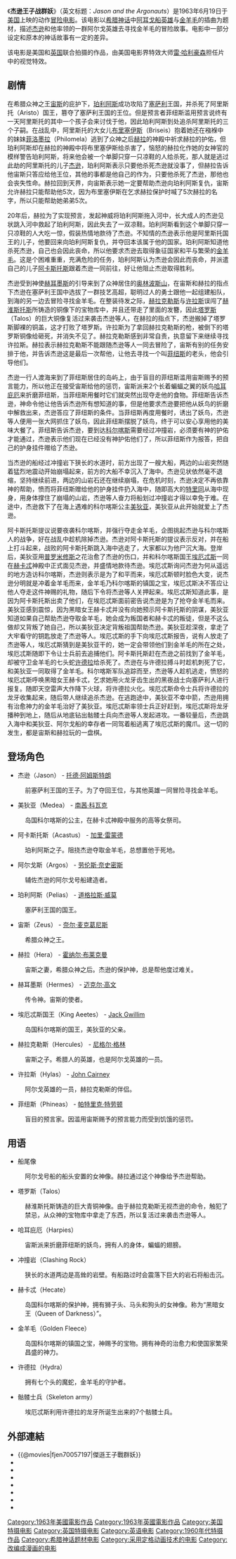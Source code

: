 {{noteTA
|1=zh-hans:杰逊王子战群妖;zh-hk:神將福星;zh-tw:傑森王子戰群妖
}}
{{Infobox Film
| name               = 杰逊王子战群妖
| cn_name            = 
| tw_name            = 
| original_name      = Jason and the Argonauts
| image              = Jason and the Argonauts film poster.jpg
| caption            = 
| director           = Don Chaffey
| producer           = Charles H. Schneer<br />[[雷·哈利豪森|雷·哈利豪森]]
| writer             = [[简·瑞德|简·瑞德]]<br />[[比佛利·克罗斯|比佛利·克罗斯]]
| starring           = [[托德·阿姆斯特朗|托德·阿姆斯特朗]]<br />[[南茜·科瓦克|南茜·科瓦克]]<br/ >[[加里·雷蒙德|加里·雷蒙德]]<br/ >[[劳伦斯·奈史密斯|劳伦斯·奈史密斯]] 
| music              = Bernard Hermann
| cinematography     = Wilkie Cooper
| editing            = 
| distributor        = [[哥伦比亚电影公司|哥伦比亚电影公司]]
| released           = {{USA}} 1963年6月19日<br/>{{GBR}} 1963年8月15日
| runtime            = 104分钟
| rating             = 
| country            = {{USA}}<br/>{{GBR}}
| awards             = 
| language           = [[英语|英语]]
| budget             = $1,000,000
| gross              = $2,100,000
| imdb_id            = 0057197
| website            = 
}}
{{portal|电影}}

《'''杰逊王子战群妖'''》（英文标题：''Jason and the Argonauts''）是1963年6月19日于[[美国|美国]]上映的动作[[冒险电影|冒险电影]]。该电影以[[希腊神话|希腊神话]]中[[阿耳戈船英雄|阿耳戈船英雄]]与[[金羊毛|金羊毛]]的插曲为题材，描述[[伊阿宋|杰逊]]和他率领的一群阿尔戈英雄去寻找金羊毛的冒险故事。电影中一部分设定和原本的神话故事有一定的差异。

该电影是美国和[[英国|英国]]联合拍摄的作品，由美国电影界特效大师[[雷·哈利豪森|雷·哈利豪森]]担任片中的视觉特效。

== 剧情 ==
在希腊众神之王[[宙斯|宙斯]]的庇护下，[[珀利阿斯|珀利阿斯]]成功攻陷了[[色萨利|塞萨利]]王国，并杀死了阿里斯托（Aristo）国王，篡夺了塞萨利王国的王位。但是预言者菲纽斯滥用预言说终有一天阿里斯托的其中一个孩子会来讨伐于他，因此珀利阿斯到处追杀阿里斯托的三个子嗣。在战乱中，阿里斯托的大女儿[[布里塞伊斯|布里塞伊斯]]（Briseis）抱着她还在襁褓中的妹妹[[菲洛墨拉|菲洛墨拉]]（Philomela）逃到了众神之后[[赫拉|赫拉]]的神殿中祈求赫拉的护佑，但珀利阿斯却在赫拉的神殿中将布里塞伊斯给杀害了，恼怒的赫拉化作她的女神官的模样警告珀利阿斯，将来他会被一个单脚只穿一只凉鞋的人给杀死，那人就是逃过此劫的阿里斯托的儿子[[伊阿宋|杰逊]]，珀利阿斯表示只要他杀死杰逊就没事了，但赫拉告诉他宙斯只答应给他王位，其他的事都是他自己的作为，只要他杀死了杰逊，那他也会丧失性命。赫拉回到天界，向宙斯表示她一定要帮助杰逊向珀利阿斯复仇，宙斯允许赫拉只能帮助他5次，因为布里塞伊斯在乞求赫拉保护时喊了5次赫拉的名字，所以只能帮助她弟弟5次。

20年后，赫拉为了实现预言，发起神威将珀利阿斯拖入河中，长大成人的杰逊见状跳入河中救起了珀利阿斯，因此失去了一双凉鞋。珀利阿斯看到这个单脚只穿一只凉鞋的人大吃一惊，假装热情地款待了杰逊。不知情的杰逊表示他是阿里斯托国王的儿子，他要回来向珀利阿斯复仇，并夺回本该属于他的国家。珀利阿斯知道他杀死杰逊，自己也会因此丧命，所以他要求杰逊去取得象征国家和平与繁荣的[[金羊毛|金羊毛]]。这是个困难重重，充满危险的任务，珀利阿斯认为杰逊会因此而丧命，并派遣自己的儿子[[阿卡斯托斯|阿卡斯托斯]]跟着杰逊一同前往，好让他阻止杰逊取得胜利。

杰逊受到神使[[赫耳墨斯|赫耳墨斯]]的引导来到了众神居住的[[奥林波斯山|奥林波斯山]]，在宙斯和赫拉的指点下杰逊在塞萨利王国中选拔了一群技艺高超，聪明过人的勇士跟他一起组建船队，到海的另一边去冒险寻找金羊毛。在整装待发之际，[[赫拉克勒斯|赫拉克勒斯]]与[[许拉斯|许拉斯]]误闯了[[赫淮斯托斯|赫淮斯托斯]]所铸造的铜像下的宝物库中，并且还带走了里面的发簪，因此[[塔罗斯|塔罗斯]]（Talos）的巨大铜像复活过来袭击杰逊等人，在赫拉的指点下，杰逊搬掉了塔罗斯脚裸的铜盖，这才打败了塔罗斯。许拉斯为了拿回赫拉克勒斯的枪，被倒下的塔罗斯铜像给砸死，并消失不见了。赫拉克勒斯感到非常自责，执意留下来继续寻找许拉斯。赫拉表示赫拉克勒斯不能跟随杰逊等人一同去冒险了，宙斯有别的任务安排于他，并告诉杰逊这是最后一次帮他，让他去寻找一个叫[[菲纽斯|菲纽斯]]的老头，他会引导他们。

杰逊一行人渡海来到了菲纽斯居住的岛屿上，由于盲目的菲纽斯滥用宙斯赐予的预言能力，所以他正在接受宙斯给他的惩罚，宙斯派来2个长着蝙蝠之翼的妖鸟[[哈耳庇厄|哈耳庇厄]]来折磨菲纽斯，当菲纽斯用餐时它们就突然出现夺走他的食物。菲纽斯告诉杰逊，神命令他让他告诉杰逊所有想知道的事，但是他要求杰逊要把他从妖鸟的折磨中解救出来，杰逊答应了菲纽斯的条件。当菲纽斯再度用餐时，诱出了妖鸟，杰逊等人便用一张大网抓住了妖鸟，因此菲纽斯摆脱了妖鸟，终于可以安心享用他的美味大餐了。菲纽斯告诉杰逊，要到达[[科尔喀斯|科尔喀斯]]需要经过冲撞岩，必须要有神的护佑才能通过，杰逊表示他们现在已经没有神护佑他们了，所以菲纽斯作为报答，把自己的护身挂件赠给了杰逊。

当杰逊的船经过冲撞岩下狭长的水道时，前方出现了一艘大船，两边的山岩突然随着猛烈地震动开始崩塌起来，前方的大船不幸沉入了海中。杰逊见状依然毫不退缩，坚持继续前进，两边的山岩石还在继续崩塌，在危机时刻，杰逊决定不再依靠神的帮助，愤而将菲纽斯赠给他的护身挂件扔入海中，随即高大的[[特里同|特里同]]从海中现身，用身体撑住了崩塌的山岩，杰逊等人奋力将船划过冲撞岩才得以幸免于难。在途中，杰逊救下了在海上遇难的科尔喀斯公主[[美狄亚|美狄亚]]，美狄亚从此开始就爱上了杰逊。

阿卡斯托斯提议说要夜袭科尔喀斯，并强行夺走金羊毛，企图挑起杰逊与科尔喀斯人的战争，好在战乱中趁机除掉杰逊。杰逊对阿卡斯托斯的提议表示反对，并在船上打斗起来，战败的阿卡斯托斯跳入海中逃走了，大家都以为他尸沉大海。登岸后，美狄亚用[[普罗米修斯|普罗米修斯]]之花治愈了杰逊的伤口，并和科尔喀斯国王[[埃厄忒斯|埃厄忒斯]]一同在[[赫卡忒|赫卡忒]]神殿中正式面见杰逊，并盛情地款待杰逊。埃厄忒斯询问杰逊为何从遥远的地方造访科尔喀斯，杰逊则表示是为了和平而来，埃厄忒斯顿时脸色大变，说杰逊分明就是冲着金羊毛而来，金羊毛乃科尔喀斯的镇国之宝，埃厄忒斯决不答应让他人夺走这件神赐的礼物，随后下令将杰逊等人关押起来。埃厄忒斯知道此事，是因为阿卡斯托斯出卖了他们，在埃厄忒斯面前密告说杰逊是为了抢夺金羊毛而来。美狄亚感到震惊，因为黑暗女王赫卡忒并没有向她预示阿卡斯托斯的阴谋，美狄亚知道如果自己帮助杰逊夺取金羊毛，她会成为叛国者和赫卡忒的叛徒，但是不这么做却又背叛了她自己，所以美狄亚决定背叛祖国帮助杰逊。美狄亚趁深夜，拿走了大牢看守的钥匙放走了杰逊等人。埃厄忒斯的手下向埃厄忒斯报告，说有人放走了杰逊等人，埃厄忒斯猜到是美狄亚干的，她一定会带领他们到金羊毛的所在之处，埃厄忒斯随即下令让士兵前去追捕他们。阿卡斯托斯赶在杰逊之前找到了金羊毛，却被守卫金羊毛的七头蛇[[许德拉|许德拉]]给杀死了。杰逊在与许德拉搏斗时趁机刺死了它，和美狄亚一同取得了金羊毛。科尔喀斯军队追踪而至，杰逊等人趁机逃走，愤怒的埃厄忒斯呼唤黑暗女王赫卡忒，乞求她用火龙牙齿生出的黑夜战士向塞萨利人进行报复。随即天空雷声大作降下火球，将许德拉火化。埃厄忒斯命令士兵将许德拉的龙牙收集起来，随后带人继续追杀杰逊。在逃跑途中，美狄亚不幸中箭，杰逊用拥有治愈神力的金羊毛治好了美狄亚。埃厄忒斯率领士兵正好赶到，埃厄忒斯将龙牙播种到地上，随后从地底钻出骷髅士兵向杰逊等人发起进攻。一番较量后，杰逊跳入海中和美狄亚、阿尔戈船的幸存者一同驾着船逃离了埃厄忒斯的魔爪。这一切的发生，都是宙斯和赫拉玩的一盘棋。

== 登场角色 ==
*杰逊（Jason） - [[托德·阿姆斯特朗|托德·阿姆斯特朗]]
:前塞萨利王国的王子。为了夺回王位，与其他英雄一同冒险寻找金羊毛。
*美狄亚（Medea） - [[南茜·科瓦克|南茜·科瓦克]]
:岛国科尔喀斯的公主，在赫卡忒神殿中服务的高等女祭司。
*阿卡斯托斯（Acastus） - [[加里·雷蒙德|加里·雷蒙德]]
:珀利阿斯之子。阻挠杰逊夺取金羊毛，总想置他于死地。
*阿尔戈斯（Argos） - [[劳伦斯·奈史密斯|劳伦斯·奈史密斯]]
:辅佐杰逊的阿尔戈号船建造者。
*珀利阿斯（Pelias） - [[道格拉斯·威莫|道格拉斯·威莫]]
:塞萨利王国的国王。
*宙斯（Zeus） - [[奈尔·麦克葛尼斯|奈尔·麦克葛尼斯]]
:希腊众神之王。
*赫拉（Hera） - [[霍纳尔·布莱克曼|霍纳尔·布莱克曼]]
:宙斯之妻，希腊众神之后。杰逊的保护神，总是帮他度过难关。
*赫耳墨斯（Hermes） - [[迈克尔·高文|迈克尔·高文]]
:传令神。宙斯的使者。
*埃厄忒斯国王（King Aeetes） - [[Jack_Gwillim|Jack Gwillim]]
:岛国科尔喀斯的国王，美狄亚的父亲。
*赫拉克勒斯（Hercules） - [[尼格尔·格林|尼格尔·格林]]
:宙斯之子。希腊人的英雄，也是阿尔戈英雄的一员。
*许拉斯（Hylas） - [[John_Cairney|John Cairney]]
:阿尔戈英雄的一员，赫拉克勒斯的伴侣。
*菲纽斯（Phineas） - [[帕特里克·特劳顿|帕特里克·特劳顿]]
:盲目的预言家。因滥用宙斯赐予的预言能力而受到饥饿的惩罚。

== 用语 ==
*船尾像
:阿尔戈号船的船头安置的女神像。赫拉通过这个神像给予杰逊帮助。
*塔罗斯（Talos）
:赫淮斯托斯铸造的巨大青铜神像。由于赫拉克勒斯无视杰逊的命令，触犯了禁忌，从众神的宝物库中拿走了东西，所以复活过来袭击杰逊等人。
*哈耳庇厄（Harpies）
:宙斯派来折磨菲纽斯的妖鸟，拥有人的身体，蝙蝠的翅膀。
*冲撞岩（Clashing Rock）
:狭长的水道两边是高耸的岩壁。有船路过时会震落下巨大的岩石将船击沉。
*赫卡忒（Hecate）
:岛国科尔喀斯的保护神，拥有狮子头、马头和狗头的女神像。称为“黑暗女王（Queen of Darkness）”。
*金羊毛（Golden Fleece）
:岛国科尔喀斯的镇国之宝，神赐予的宝物。拥有神奇的治愈力和使国家繁荣昌盛的神力。
*许德拉（Hydra）
:拥有七个头的魔蛇，金羊毛的守护者。
*骷髅士兵（Skeleton army）
:埃厄忒斯利用许德拉的龙牙所诞生出来的7个骷髅士兵。

== 外部連結 ==
*{{@movies|fjen70057197|傑遜王子戰群妖}}
*{{douban|title=伊阿宋与金羊毛}}
*{{Mtime|13524|杰逊王子战群妖}}
*{{Amg movie|25902|Jason and the Argonauts}}
*{{rotten-tomatoes|1010939-jason_and_the_argonauts|Jason and the Argonauts}}
*{{mojo title|jasonandtheargonauts|Jason and the Argonauts}}
*{{Tcmdb title|4655|Jason and the Argonauts}}
*{{imdb title|0057197|Jason and the Argonauts}}

{{DEFAULTSORT:Jason and the Argonauts}}
[[Category:1963年美國電影作品|Category:1963年美國電影作品]]
[[Category:1963年英國電影作品|Category:1963年英國電影作品]]
[[Category:美国特摄电影|Category:美国特摄电影]]
[[Category:英国特摄电影|Category:英国特摄电影]]
[[Category:英语电影|Category:英语电影]]
[[Category:1960年代特摄作品|Category:1960年代特摄作品]]
[[Category:希腊神话题材电影|Category:希腊神话题材电影]]
[[Category:采用定格动画技术的电影|Category:采用定格动画技术的电影]]
[[Category:改编成漫画的电影|Category:改编成漫画的电影]]